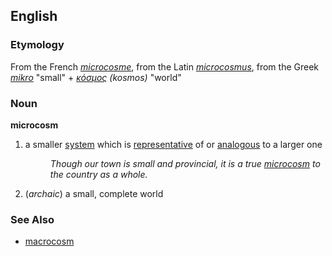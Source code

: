 == English ==
=== Etymology ===
From the French ''[[microcosme]]'', from the Latin ''[[microcosmus]]'', from the Greek ''[[mikro]]'' "small" + ''[[κόσμος]] (kosmos)'' "world"

=== Noun ===
'''microcosm'''
# a smaller [[system]] which is [[representative]] of or [[analogous]] to a larger one
#: ''Though our town is small and provincial, it is a true [[microcosm]] to the country as a whole.''
# (''archaic'') a small, complete world

=== See Also ===
*[[macrocosm]]